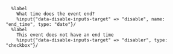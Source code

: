 ```.cell.medium-6{"data-controller" => "disable-inputs"}
  %label
    What time does the event end?
    %input{"data-disable-inputs-target" => "disable", name: "end_time", type: "date"}/
  %label
    This event does not have an end time
    %input{"data-disable-inputs-target" => "disabler", type: "checkbox"}/
```